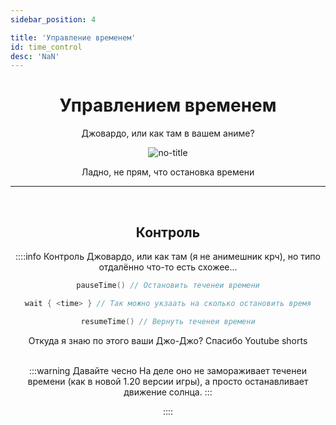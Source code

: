 ```yaml
---
sidebar_position: 4

title: 'Управление временем'
id: time_control
desc: 'NaN'
---
```


<div align="center">

# Управлением временем

Джовардо, или как там в вашем аниме?

<div className="show" id="mask">

![no-title](@site/static/img/doc/titles/TimeControl0.webp)

</div>

Ладно, не прям, что остановка времени

---

<br />

<div id="dont-copy">

## Контроль

::::info Контроль
Джовардо, или как там (я не анимешник крч), но типо отдалённо что-то есть схожее...
```kts
pauseTime() // Остановить теченеи времени

wait { <time> } // Так можно укзаать на сколько остановить время

resumeTime() // Вернуть теченеи времени
```

<div style={{ "font-size": "10px" }}>Откуда я знаю по этого ваши Джо-Джо? Спасибо Youtube shorts</div>

<br />

:::warning Давайте чесно
На деле оно не замораживает теченеи времени (как в новой 1.20 версии игры),
а просто останавливает движение солнца.
:::

::::

</div>

</div>
